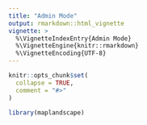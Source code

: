 ```yaml
---
title: "Admin Mode"
output: rmarkdown::html_vignette
vignette: >
  %\VignetteIndexEntry{Admin Mode}
  %\VignetteEngine{knitr::rmarkdown}
  %\VignetteEncoding{UTF-8}
---
```


```r
knitr::opts_chunk$set(
  collapse = TRUE,
  comment = "#>"
)
```

```r
library(maplandscape)
```
